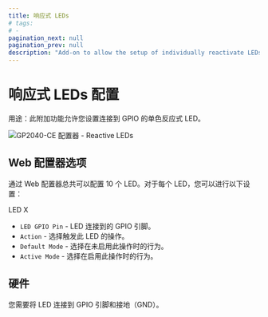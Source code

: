 ```yaml
---
title: 响应式 LEDs
# tags:
# -
pagination_next: null
pagination_prev: null
description: "Add-on to allow the setup of individually reactivate LEDs"
---
```


# 响应式 LEDs 配置

用途：此附加功能允许您设置连接到 GPIO 的单色反应式 LED。

![GP2040-CE 配置器 - Reactive LEDs](../assets/images/gpc-add-ons-reactive-leds.png)

## Web 配置器选项

通过 Web 配置器总共可以配置 10 个 LED。对于每个 LED，您可以进行以下设置：

LED X  
- `LED GPIO Pin` - LED 连接到的 GPIO 引脚。  
- `Action` - 选择触发此 LED 的操作。  
- `Default Mode` - 选择在未启用此操作时的行为。  
- `Active Mode` - 选择在启用此操作时的行为。  

## 硬件

您需要将 LED 连接到 GPIO 引脚和接地（GND）。
